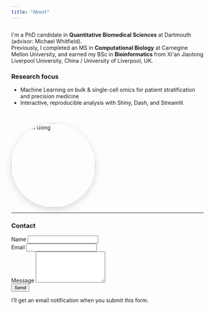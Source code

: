 ```yaml
---
title: "About"
---
```

```{=html}
<!-- Simple, responsive two‑column layout for headshot + bio -->
<div style="display:flex; gap:2rem; align-items:center; flex-wrap:wrap;">
  <!-- Bio block (your existing content) -->
  <div style="flex:1; min-width:280px;">
    <p>I'm a PhD candidate in <strong>Quantitative Biomedical Sciences</strong> at Dartmouth (advisor: Michael Whitfield).<br>
    Previously, I completed an MS in <strong> Computational Biology</strong> at Carnegine Mellon University, and earned my BSc in <strong> Bioinformatics </strong>from Xi'an Jiaotong Liverpool University, China / University of Liverpool, UK.</p>

    <h3>Research focus</h3>
    <ul>
      <li>Machine Learning on bulk &amp; single-cell omics for patient stratification and precision medicine </li>
      <li>Interactive, reproducible analysis with Shiny, Dash, and Streamlit</li>
    </ul>
  </div>


  <!-- Profile image -->
  <img src="images/profile.jpg"
       alt="Zhiyun Gong"
       style="width:220px; height:220px; object-fit:cover; border-radius:50%; box-shadow:0 6px 18px rgba(0,0,0,0.15);">


</div>
```
---
<!-- 
### CV

- **Download my CV (PDF/Docx):** [CV_Gong_Zhiyun_24S.docx](CV_Gong_Zhiyun_24S.docx)

--- -->

### Contact

```{=html}
<form action="https://formspree.io/f/myzpvzyz" method="POST" class="mb-4" style="max-width:640px">
  <div class="mb-3">
    <label for="name" class="form-label">Name</label>
    <input id="name" name="name" type="text" class="form-control" required>
  </div>

  <div class="mb-3">
    <label for="email" class="form-label">Email</label>
    <input id="email" name="email" type="email" class="form-control" required>
  </div>

  <div class="mb-3">
    <label for="message" class="form-label">Message</label>
    <textarea id="message" name="message" rows="5" class="form-control" required></textarea>
  </div>

  <!-- optional: subject line in the email you receive -->
  <input type="hidden" name="_subject" value="New message from zhiyungong.com">

  <!-- spam honeypot -->
  <input type="text" name="_gotcha" style="display:none">

  <!-- after‑submit redirect (use full URL if on GitHub Pages) -->
  <input type="hidden" name="_next" value="/thank-you.html">

  <button type="submit" class="btn btn-primary">Send</button>
</form>
<div class="text-muted" style="max-width:640px">
  I’ll get an email notification when you submit this form.
</div>
```